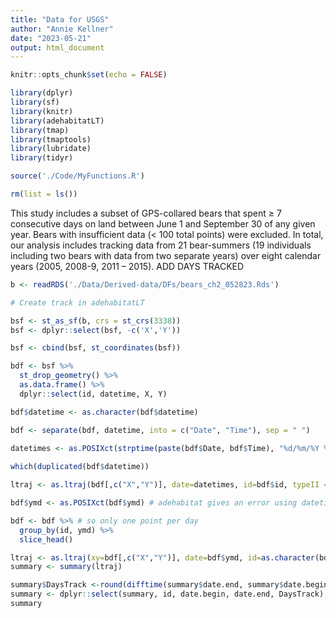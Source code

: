 ```yaml
---
title: "Data for USGS"
author: "Annie Kellner"
date: "2023-05-21"
output: html_document
---
```


```r
knitr::opts_chunk$set(echo = FALSE)
```

```r

library(dplyr)
library(sf)
library(knitr)
library(adehabitatLT)
library(tmap)
library(tmaptools)
library(lubridate)
library(tidyr)

source('./Code/MyFunctions.R')

```

```r

rm(list = ls())

```

This study includes a subset of GPS-collared bears that spent ≥ 7 consecutive days on land between June 1 and September 30 of any given year. Bears with insufficient data (< 100 total points) were excluded. In total, our analysis includes tracking data from 21 bear-summers (19 individuals including two bears with data from two separate years) over eight calendar years (2005, 2008-9, 2011 – 2015). ADD DAYS TRACKED  

```r

b <- readRDS('./Data/Derived-data/DFs/bears_ch2_052823.Rds')

```

```r

# Create track in adehabitatLT

bsf <- st_as_sf(b, crs = st_crs(3338))
bsf <- dplyr::select(bsf, -c('X','Y'))

bsf <- cbind(bsf, st_coordinates(bsf))

bdf <- bsf %>%
  st_drop_geometry() %>%
  as.data.frame() %>%
  dplyr::select(id, datetime, X, Y) 

bdf$datetime <- as.character(bdf$datetime)

bdf <- separate(bdf, datetime, into = c("Date", "Time"), sep = " ")
  
datetimes <- as.POSIXct(strptime(paste(bdf$Date, bdf$Time), "%d/%m/%Y %H:%M:%S"))

which(duplicated(bdf$datetime))

ltraj <- as.ltraj(bdf[,c("X","Y")], date=datetimes, id=bdf$id, typeII = TRUE)

bdf$ymd <- as.POSIXct(bdf$ymd) # adehabitat gives an error using datetime or if ymd is not POSIXct

bdf <- bdf %>% # so only one point per day
  group_by(id, ymd) %>%
  slice_head()

ltraj <- as.ltraj(xy=bdf[,c("X","Y")], date=bdf$ymd, id=as.character(bdf$id))
summary <- summary(ltraj)

summary$DaysTrack <-round(difftime(summary$date.end, summary$date.begin, units="days"),digits=1)
summary <- dplyr::select(summary, id, date.begin, date.end, DaysTrack)
summary

```



